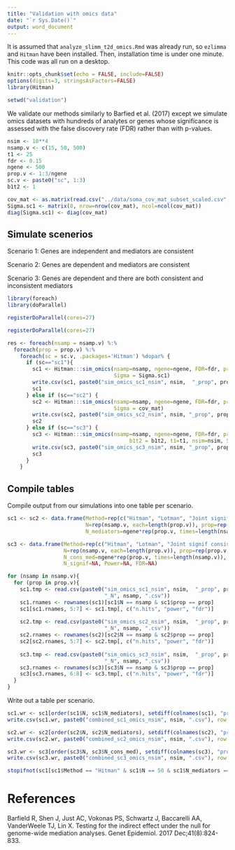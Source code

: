 ```yaml
---
title: "Validation with omics data"
date: "`r Sys.Date()`"
output: word_document
---
```


It is assumed that `analyze_slimm_t2d_omics.Rmd` was already run, so `ezlimma` and `Hitman` have been installed. Then, installation time is under one minute. This code was all run on a desktop.

```r
knitr::opts_chunk$set(echo = FALSE, include=FALSE)
options(digits=3, stringsAsFactors=FALSE)
library(Hitman)

setwd("validation")
```

We validate our methods similarly to Barfied et al. (2017) except we simulate omics datasets with hundreds of analytes or genes whose significance is assessed with the false discovery rate (FDR) rather than with p-values.

```r
nsim <- 10**4
nsamp.v <- c(15, 50, 500)
t1 <- 25
fdr <- 0.15
ngene <- 500
prop.v <- 1:3/ngene
sc.v <- paste0("sc", 1:3)
b1t2 <- 1

cov_mat <- as.matrix(read.csv("../data/soma_cov_mat_subset_scaled.csv", row.names = 1))
Sigma.sc1 <- matrix(0, nrow=nrow(cov_mat), ncol=ncol(cov_mat))
diag(Sigma.sc1) <- diag(cov_mat)
```


## Simulate scenerios


Scenario 1: Genes are independent and mediators are consistent

Scenario 2: Genes are dependent and mediators are consistent

Scenario 3: Genes are dependent and there are both consistent and inconsistent mediators

```r
library(foreach)
library(doParallel)

registerDoParallel(cores=27)

registerDoParallel(cores=27)

res <- foreach(nsamp = nsamp.v) %:%
  foreach(prop = prop.v) %:%
    foreach(sc = sc.v, .packages='Hitman') %dopar% {
      if (sc=="sc1"){
        sc1 <- Hitman:::sim_omics(nsamp=nsamp, ngene=ngene, FDR=fdr, prop.consistent=prop, b1t2 = b1t2, t1=t1, nsim=nsim,
                                  Sigma = Sigma.sc1)
        write.csv(sc1, paste0("sim_omics_sc1_nsim", nsim,  "_prop", prop, "_t1.", t1, "_ngene", ngene, "_N", nsamp, ".csv"))
        sc1
      } else if (sc=="sc2") {
        sc2 <- Hitman:::sim_omics(nsamp=nsamp, ngene=ngene, FDR=fdr, prop.consistent=prop, b1t2 = b1t2, t1=t1, nsim=nsim, 
                                  Sigma = cov_mat)
        write.csv(sc2, paste0("sim_omics_sc2_nsim", nsim, "_prop", prop, "_t1.", t1, "_ngene", ngene, "_N", nsamp,  ".csv"))
        sc2
      } else if (sc=="sc3") {
        sc3 <- Hitman:::sim_omics(nsamp=nsamp, ngene=ngene, FDR=fdr, prop.consistent=prop, prop.inconsistent = prop,
                                       b1t2 = b1t2, t1=t1, nsim=nsim, Sigma = cov_mat)
        write.csv(sc3, paste0("sim_omics_sc3_nsim", nsim, "_prop", prop, "_t1.", t1, "_ngene", ngene, "_N", nsamp,  ".csv"))
        sc3
      }
    }

```


## Compile tables


Compile output from our simulations into one table per scenario.

```r
sc1 <- sc2 <- data.frame(Method=rep(c("Hitman", "Lotman", "Joint signif"), each=length(prop.v)*length(nsamp.v)), 
                         N=rep(nsamp.v, each=length(prop.v)), prop=rep(prop.v, times=length(nsamp.v)), 
                         N_mediators=ngene*rep(prop.v, times=length(nsamp.v)), N_signif=NA, Power=NA, FDR=NA)

sc3 <- data.frame(Method=rep(c("Hitman", "Lotman", "Joint signif consistent", "Joint signif both"), each=length(prop.v)*length(nsamp.v)), 
                  N=rep(nsamp.v, each=length(prop.v)), prop=rep(prop.v, times=length(nsamp.v)), 
                  N_cons_med=ngene*rep(prop.v, times=length(nsamp.v)), N_incons_med=ngene*rep(prop.v, times=length(nsamp.v)),
                  N_signif=NA, Power=NA, FDR=NA)

for (nsamp in nsamp.v){
  for (prop in prop.v){
    sc1.tmp <- read.csv(paste0("sim_omics_sc1_nsim", nsim,  "_prop", prop, "_t1.", t1, "_ngene", ngene, 
                               "_N", nsamp, ".csv"))
    sc1.rnames <- rownames(sc1)[sc1$N == nsamp & sc1$prop == prop]
    sc1[sc1.rnames, 5:7] <- sc1.tmp[, c("n.hits", "power", "fdr")]
  
    sc2.tmp <- read.csv(paste0("sim_omics_sc2_nsim", nsim,  "_prop", prop, "_t1.", t1, "_ngene", ngene, 
                               "_N", nsamp, ".csv"))
    sc2.rnames <- rownames(sc2)[sc2$N == nsamp & sc2$prop == prop]
    sc2[sc2.rnames, 5:7] <- sc2.tmp[, c("n.hits", "power", "fdr")]
    
    sc3.tmp <- read.csv(paste0("sim_omics_sc3_nsim", nsim,  "_prop", prop, "_t1.", t1, "_ngene", ngene, 
                               "_N", nsamp, ".csv"))
    sc3.rnames <- rownames(sc3)[sc3$N == nsamp & sc3$prop == prop]
    sc3[sc3.rnames, 6:8] <- sc3.tmp[, c("n.hits", "power", "fdr")]
  }
}
```

Write out a table per scenario.

```r
sc1.wr <- sc1[order(sc1$N, sc1$N_mediators), setdiff(colnames(sc1), "prop")]
write.csv(sc1.wr, paste0("combined_sc1_omics_nsim", nsim, ".csv"), row.names = FALSE)

sc2.wr <- sc2[order(sc2$N, sc2$N_mediators), setdiff(colnames(sc2), "prop")]
write.csv(sc2.wr, paste0("combined_sc2_omics_nsim", nsim, ".csv"), row.names = FALSE)

sc3.wr <- sc3[order(sc3$N, sc3$N_cons_med), setdiff(colnames(sc3), "prop")]
write.csv(sc3.wr, paste0("combined_sc3_omics_nsim", nsim, ".csv"), row.names = FALSE)
```

```r
stopifnot(sc1[sc1$Method == "Hitman" & sc1$N == 50 & sc1$N_mediators == 25, "Power"] == 0.00088)
```


# References
Barfield R, Shen J, Just AC, Vokonas PS, Schwartz J, Baccarelli AA, VanderWeele TJ, Lin X. Testing for the indirect effect under the null for genome-wide mediation analyses. Genet Epidemiol. 2017 Dec;41(8):824-833.